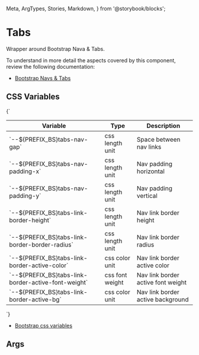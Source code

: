   Meta,
  ArgTypes,
  Stories,
  Markdown,
} from '@storybook/blocks';


# Tabs

Wrapper around Bootstrap Nava & Tabs.

To understand in more detail the aspects covered by this component, review the following documentation:

+ [Bootstrap Navs & Tabs](https://getbootstrap.com/docs/5.3/components/navs-tabs/)

## CSS Variables
<Markdown>
  {`

  | Variable                                                  | Type              | Description                        |
  |-----------------------------------------------------------|-------------------|------------------------------------|
  | \`--${PREFIX_BS}tabs-nav-gap\`                          | css length unit   | Space between nav links            |
  | \`--${PREFIX_BS}tabs-nav-padding-x\`                    | css length unit   | Nav padding horizontal             |
  | \`--${PREFIX_BS}tabs-nav-padding-y\`                    | css length unit   | Nav padding vertical               |
  | \`--${PREFIX_BS}tabs-link-border-height\`               | css length unit   | Nav link border height             |
  | \`--${PREFIX_BS}tabs-link-border-border-radius\`        | css length unit   | Nav link border radius             |
  | \`--${PREFIX_BS}tabs-link-border-active-color\`         | css color unit    | Nav link border active color       |
  | \`--${PREFIX_BS}tabs-link-border-active-font-weight\`   | css font weight   | Nav link border active font weight |
  | \`--${PREFIX_BS}tabs-link-border-active-bg\`            | css color unit    | Nav link border active background  |

  `}
</Markdown>

+ [Bootstrap css variables](https://getbootstrap.com/docs/5.3/components/navs-tabs/#css)

## Args
<Meta of={DTabsStories} />

<ArgTypes of={DTabsStories} />

<Stories />


